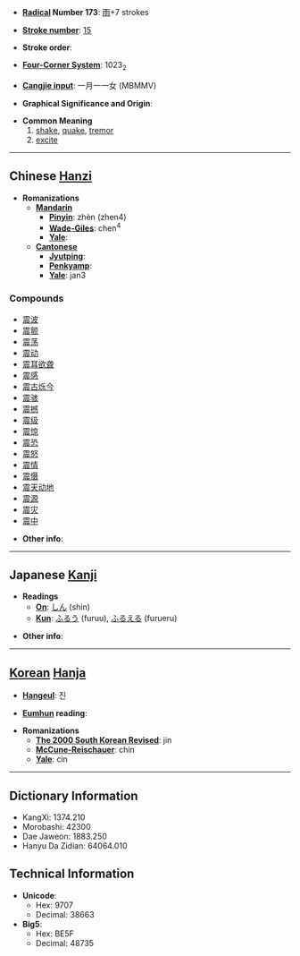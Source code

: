 * '''[[Wiktionary:Chinese radical index| Radical]] Number 173''': [[Wiktionary:Chinese radical index 雨|雨]]+7 strokes

* '''[[Wiktionary:Chinese total strokes index|Stroke number]]''': [[Wiktionary:Chinese total strokes index 15|15]]

* '''Stroke order''': 

* '''[[Wiktionary:Chinese four corner index|Four-Corner System]]''': 1023<sub>2</sub>

* '''[[Wiktionary:Chinese Cangjie index|Cangjie input]]''': 一月一一女 (MBMMV)

* '''Graphical Significance and Origin''': 

* '''Common Meaning'''
*# [[shake]], [[quake]], [[tremor]]
*# [[excite]]


----

== Chinese [[Hanzi]] ==

* '''Romanizations'''
** '''[[Mandarin]]'''
*** '''[[Pinyin]]''': zhèn (zhen4)
*** '''[[Wade-Giles]]''': chen<sup>4</sup>
*** '''[[Yale]]''': 
** '''[[Cantonese]]'''
*** '''[[Jyutping]]''':
*** '''[[Penkyamp]]''': 
*** '''[[Yale]]''': jan3

===Compounds===
*[[震波]]
*[[震颤]]
*[[震荡]]
*[[震动]]
*[[震耳欲聋]]
*[[震感]]
*[[震古烁今]]
*[[震骇]]
*[[震撼]]
*[[震级]]
*[[震惊]]
*[[震恐]]
*[[震怒]]
*[[震情]]
*[[震慑]]
*[[震天动地]]
*[[震源]]
*[[震灾]]
*[[震中]]

* '''Other info''': 

----

== Japanese [[Kanji]] ==

* '''Readings'''
** '''[[On]]''': [[しん]] (shin)
** '''[[Kun]]''': [[ふるう]] (furuu), [[ふるえる]] (furueru)

* '''Other info''':  

----

== [[Korean]] [[Hanja]] ==

* '''[[Hangeul]]''': 진

* '''[[Eumhun]] reading''': 

* '''Romanizations'''
** '''[[The 2000 South Korean Revised Romanization|The 2000 South Korean Revised]]''': jin
** '''[[McCune-Reischauer]]''': chin
** '''[[Yale]]''': cin

----

== Dictionary Information ==

* KangXi: 1374.210
* Morobashi: 42300
* Dae Jaweon: 1883.250
* Hanyu Da Zidian: 64064.010

== Technical Information ==

* '''Unicode''':
** Hex: 9707
** Decimal: 38663
* '''Big5''':
** Hex: BE5F
** Decimal: 48735
